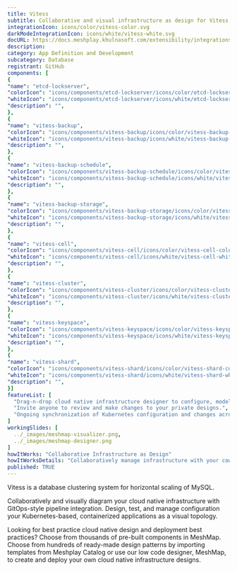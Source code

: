 ```yaml
---
title: Vitess
subtitle: Collaborative and visual infrastructure as design for Vitess
integrationIcon: icons/color/vitess-color.svg
darkModeIntegrationIcon: icons/white/vitess-white.svg
docURL: https://docs.meshplay.khulnasoft.com/extensibility/integrations/vitess
description: 
category: App Definition and Development
subcategory: Database
registrant: GitHub
components: [
{
"name": "etcd-lockserver",
"colorIcon": "icons/components/etcd-lockserver/icons/color/etcd-lockserver-color.svg",
"whiteIcon": "icons/components/etcd-lockserver/icons/white/etcd-lockserver-white.svg",
"description": "",
},
{
"name": "vitess-backup",
"colorIcon": "icons/components/vitess-backup/icons/color/vitess-backup-color.svg",
"whiteIcon": "icons/components/vitess-backup/icons/white/vitess-backup-white.svg",
"description": "",
},
{
"name": "vitess-backup-schedule",
"colorIcon": "icons/components/vitess-backup-schedule/icons/color/vitess-backup-schedule-color.svg",
"whiteIcon": "icons/components/vitess-backup-schedule/icons/white/vitess-backup-schedule-white.svg",
"description": "",
},
{
"name": "vitess-backup-storage",
"colorIcon": "icons/components/vitess-backup-storage/icons/color/vitess-backup-storage-color.svg",
"whiteIcon": "icons/components/vitess-backup-storage/icons/white/vitess-backup-storage-white.svg",
"description": "",
},
{
"name": "vitess-cell",
"colorIcon": "icons/components/vitess-cell/icons/color/vitess-cell-color.svg",
"whiteIcon": "icons/components/vitess-cell/icons/white/vitess-cell-white.svg",
"description": "",
},
{
"name": "vitess-cluster",
"colorIcon": "icons/components/vitess-cluster/icons/color/vitess-cluster-color.svg",
"whiteIcon": "icons/components/vitess-cluster/icons/white/vitess-cluster-white.svg",
"description": "",
},
{
"name": "vitess-keyspace",
"colorIcon": "icons/components/vitess-keyspace/icons/color/vitess-keyspace-color.svg",
"whiteIcon": "icons/components/vitess-keyspace/icons/white/vitess-keyspace-white.svg",
"description": "",
},
{
"name": "vitess-shard",
"colorIcon": "icons/components/vitess-shard/icons/color/vitess-shard-color.svg",
"whiteIcon": "icons/components/vitess-shard/icons/white/vitess-shard-white.svg",
"description": "",
}]
featureList: [
  "Drag-n-drop cloud native infrastructure designer to configure, model, and deploy your workloads.",
  "Invite anyone to review and make changes to your private designs.",
  "Ongoing synchronization of Kubernetes configuration and changes across any number of clusters."
]
workingSlides: [
  ../_images/meshmap-visualizer.png,
  ../_images/meshmap-designer.png
]
howItWorks: "Collaborative Infrastructure as Design"
howItWorksDetails: "Collaboratively manage infrastructure with your coworkers synchronously sharing the same designs."
published: TRUE
---
```

<p>
Vitess is a database clustering system for horizontal scaling of MySQL.
</p>
<p>
    Collaboratively and visually diagram your cloud native infrastructure with GitOps-style pipeline integration. Design, test, and manage configuration your Kubernetes-based, containerized applications as a visual topology.
</p>
<p>
    Looking for best practice cloud native design and deployment best practices? Choose from thousands of pre-built components in MeshMap. Choose from hundreds of ready-made design patterns by importing templates from Meshplay Catalog or use our low code designer, MeshMap, to create and deploy your own cloud native infrastructure designs.
</p>
